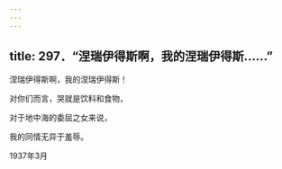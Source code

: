 ```yaml
---
---
---
```

title: 297．“涅瑞伊得斯啊，我的涅瑞伊得斯……”
---




涅瑞伊得斯啊，我的涅瑞伊得斯！

对你们而言，哭就是饮料和食物，

对于地中海的委屈之女来说，

我的同情无异于羞辱。

1937年3月